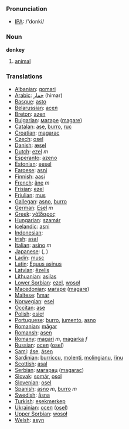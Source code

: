 === Pronunciation ===
*[[w:IPA|IPA]]: /'donki/

=== Noun ===

'''donkey'''

# [[animal]]

=== Translations ===

*[[Albanian]]: [[gomari]]
*[[Arabic]]: [[حمار]] (himar)
*[[Basque]]: [[asto]]
*[[Belarussian]]: [[асел]]
*[[Breton]]: [[azen]]
*[[Bulgarian]]: [[магаре]] ([[magare]])
*[[Catalan]]: [[ase]], [[burro]], [[ruc]]
*[[Croatian]]: [[magarac]]
*[[Czech]]: [[osel]]
*[[Danish]]: [[æsel]]
*[[Dutch]]: [[ezel]] ''m''
*[[Esperanto]]: [[azeno]]
*[[Estonian]]: [[eesel]]
*[[Faroese]]: [[asni]]
*[[Finnish]]: [[aasi]]
*[[French]]: [[âne]] ''m''
*[[Frisian]]: [[ezel]]
*[[Friulian]]: [[mus]]
*[[Gallegan]]: [[asno]], [[burro]]
*[[German]]: [[Esel]] ''m''
*[[Greek]]: [[γάϊδαρος]] '' ''
*[[Hungarian]]: [[szamár]]
*[[Icelandic]]: [[asni]]
*[[Indonesian]]: [[]]
*[[Irish]]: [[asal]]
*[[Italian]]: [[asino]] ''m''
*[[Japanese]]: [[]] ([[]], )
*[[Ladin]]: [[musc]]
*[[Latin]]: [[Equus asinus]] '' ''
*[[Latvian]]: [[ēzelis]]
*[[Lithuanian]]: [[asilas]]
*[[Lower Sorbian]]: [[ezel]], [[wosoł]]
*[[Macedonian]]: [[магаре]] ([[magare]])
*[[Maltese]]: [[ħmar]]
*[[Norwegian]]: [[esel]]
*[[Occitan]]: [[ase]]
*[[Polish]]: [[osioł]] '' ''
*[[Portuguese]]: [[burro]], [[jumento]], [[asno]]
*[[Romanian]]: [[măgar]]
*[[Romansh]]: [[asen]]
*[[Romany]]: [[magari]] ''m'', [[magarka]] ''f''
*[[Russian]]: [[осел]] ([[osel]]) '' ''
*[[Sami]]: [[áse]], [[ásen]]
*[[Sardinian]]: [[burriccu]], [[molenti]], [[molingianu]], [[ŕinu]]
*[[Scottish]]: [[asal]]
*[[Serbian]]: [[магарац]] ([[magarac]])
*[[Slovak]]: [[somár]], [[osol]]
*[[Slovenian]]: [[osel]]
*[[Spanish]]: [[asno]] ''m'', [[burro]] ''m''
*[[Swedish]]: [[åsna]]
*[[Turkish]]: [[eşekmerkep]]
*[[Ukrainian]]: [[осел]] ([[osel]])
*[[Upper Sorbian]]: [[wosoł]]
*[[Welsh]]: [[asyn]]